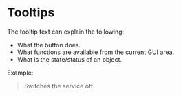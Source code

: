 <Meta title="Content Guidelines/Tooltips"/>

# Tooltips

The tooltip text can explain the following:

* What the button does.
* What functions are available from the current GUI area.
* What is the state/status of an object.

Example:
> Switches the service off.